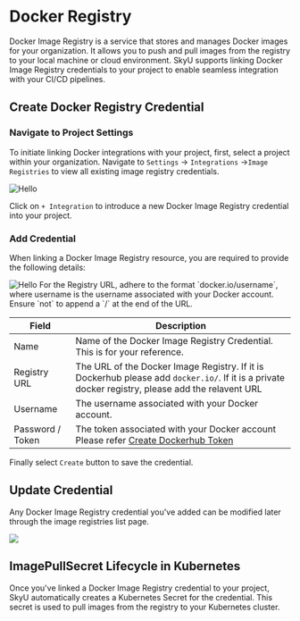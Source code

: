 
# Docker Registry

Docker Image Registry is a service that stores and manages Docker images for your organization. It allows you to push and pull images from the registry to your local machine or cloud environment. SkyU supports linking Docker Image Registry credentials to your project to enable seamless integration with your CI/CD pipelines.

## Create Docker Registry Credential


<Steps>

### Navigate to Project Settings
To initiate linking Docker integrations with your project, first, select a project within your organization. Navigate to `Settings` -> `Integrations` ->`Image Registries` to view all existing image registry credentials.

<Image src="/assets/images/tutorials/image-registry/docker-registry/selection.png" alt="Hello" width={1000} height={500}  />


 

Click on `+ Integration` to introduce a new Docker Image Registry credential into your project.

### Add Credential
When linking a Docker Image Registry resource, you are required to provide the following details:

<Image src="/assets/images/tutorials/image-registry/docker-registry/add-docker-cred.png" alt="Hello" width={1000} height={500}  />

<Callout type="info">
For the Registry URL, adhere to the format `docker.io/username`, where username is the username associated with your Docker account. Ensure `not` to append a `/` at the end of the URL.
</Callout>

| Field            | Description                                                                                                                                         |
| ---------------- | --------------------------------------------------------------------------------------------------------------------------------------------------- |
| Name             | Name of the Docker Image Registry Credential. This is for your reference.                                                                           |
| Registry URL     | The URL of the Docker Image Registry.  If it is Dockerhub please add `docker.io/`. If it is a private docker registry, please add the relavent URL                                                                   |
| Username         | The username associated with your Docker account.                                                                                                   |
| Password / Token | The token associated with your Docker account Please refer [Create Dockerhub Token](https://docs.docker.com/security/for-developers/access-tokens/) |

Finally select `Create` button to save the credential.
 


</Steps>



## Update Credential

Any Docker Image Registry credential you've added can be modified later through the image registries list page.

![](/assets/images/tutorials/image-registry/docker-registry/edit-docker-cred.png)


## ImagePullSecret Lifecycle in Kubernetes

Once you've linked a Docker Image Registry credential to your project, SkyU automatically creates a Kubernetes Secret for the credential. This secret is used to pull images from the registry to your Kubernetes cluster.